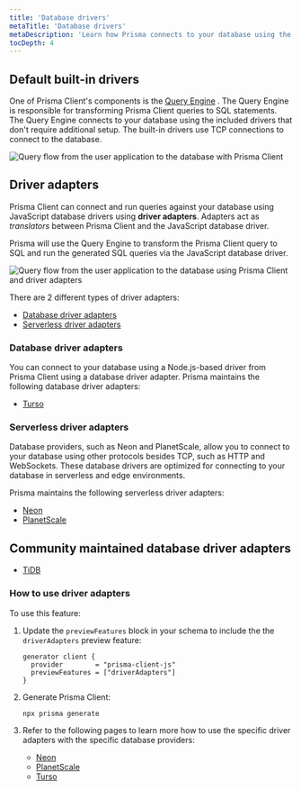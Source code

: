 ```yaml
---
title: 'Database drivers'
metaTitle: 'Database drivers'
metaDescription: 'Learn how Prisma connects to your database using the built-in drivers and how you can use Prisma along with other JavaScript database drivers using driver adapters (Preview)'
tocDepth: 4
---
```


## Default built-in drivers

One of Prisma Client's components is the [Query Engine](./prisma-engines/query-engine) <span class="concept"></span>. The Query Engine is responsible for transforming Prisma Client queries to SQL statements. The Query Engine connects to your database using the included drivers that don't require additional setup. The built-in drivers use TCP connections to connect to the database.

![Query flow from the user application to the database with Prisma Client](./images/drivers/qe-query-execution-flow.png)

## Driver adapters

Prisma Client can connect and run queries against your database using JavaScript database drivers using **driver adapters**. Adapters act as _translators_ between Prisma Client and the JavaScript database driver.

Prisma will use the Query Engine to transform the Prisma Client query to SQL and run the generated SQL queries via the JavaScript database driver.

![Query flow from the user application to the database using Prisma Client and driver adapters](./images/drivers/qe-query-engine-adapter.png)

There are 2 different types of driver adapters:

- [Database driver adapters](#database-driver-adapters)
- [Serverless driver adapters](#serverless-driver-adapters)

### Database driver adapters

You can connect to your database using a Node.js-based driver from Prisma Client using a database driver adapter. Prisma maintains the following database driver adapters:

- [Turso](/guides/database/turso#connect-and-query-your-primary-database)

### Serverless driver adapters

Database providers, such as Neon and PlanetScale, allow you to connect to your database using other protocols besides TCP, such as HTTP and WebSockets. These database drivers are optimized for connecting to your database in serverless and edge environments.

Prisma maintains the following serverless driver adapters:

- [Neon](/guides/database/neon#how-to-use-the-neon-serverless-driver-with-prisma-preview)
- [PlanetScale](/guides/database/planetscale#how-to-use-the-planetscale-serverless-driver-with-prisma-preview)

## Community maintained database driver adapters

- [TiDB](https://github.com/tidbcloud/prisma-adapter)

### How to use driver adapters

To use this feature:

1. Update the `previewFeatures` block in your schema to include the the `driverAdapters` preview feature:

   ```prisma
   generator client {
     provider        = "prisma-client-js"
     previewFeatures = ["driverAdapters"]
   }
   ```

2. Generate Prisma Client:

   ```sh
   npx prisma generate
   ```

3. Refer to the following pages to learn more how to use the specific driver adapters with the specific database providers:

   - [Neon](/guides/database/neon#how-to-use-the-neon-serverless-driver-with-prisma-preview)
   - [PlanetScale](/guides/database/planetscale#how-to-use-the-planetscale-serverless-driver-with-prisma-preview)
   - [Turso](/guides/database/turso#connect-and-query-your-primary-database)

